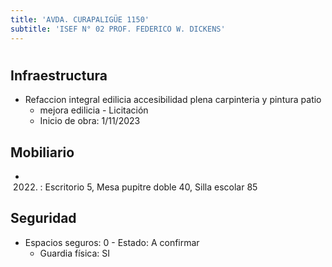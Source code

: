 ```yaml
---
title: 'AVDA. CURAPALIGÜE 1150'
subtitle: 'ISEF N° 02 PROF. FEDERICO W. DICKENS'
---
```


#
## Infraestructura

* Refaccion integral edilicia accesibilidad plena carpinteria y pintura patio 
    + mejora edilicia - Licitación 
    + Inicio de obra: 1/11/2023 






## Mobiliario

*  (2022) : Escritorio 5, Mesa pupitre doble 40, Silla escolar 85 





## Seguridad

*  Espacios seguros: 0 - Estado: A confirmar 
    + Guardia física: SI



